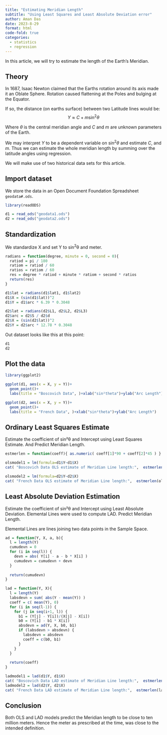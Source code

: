 ```yaml
---
title: "Estimating Meridian Length"
subtitle: "Using Least Squares and Least Absolute Deviation error"
author: Aman Das
date: 2023-8-29
format: html
code-fold: true
categories:
  - statistics
  - regression
---
```


In this article, we will try to estimate the length of the Earth's Meridian.

## Theory

In 1687, Isaac Newton claimed that the Earths rotation around its axis made it an Oblate Sphere.
Rotation caused flattening at the Poles and bulging at the Equator.

If so, the distance (on earths surface) between two Latitude lines would be:
$$
Y \approx C + m\sin^2\theta
$$

Where $\theta$ is the central meridian angle and $C$ and $m$ are unknown 
parameters of the Earth.

We may interpret $Y$ to be a dependent variable on $\sin^2\theta$ and estimate $C$, and $m$.
Thus we can estimate the whole meridian length by summing over the latitude angles using regression.

We will make use of two historical data sets for this article.

## Import dataset

We store the data in an Open Document Foundation Spreadsheet `geodata#.ods`.

```r
library(readODS)

d1 = read_ods("geodata1.ods")
d2 = read_ods("geodata2.ods")
```

## Standardization

We standardize X and set Y to sin^2^θ and meter.

```r
radians = function(degree, minute = 0, second = 0){
  ratiod = pi / 180
  ratiom = ratiod / 60
  ratios = ratiom / 60
  res = degree * ratiod + minute * ratiom + second * ratios
  return(res)
}

d1$lat = radians(d1$lat1, d1$lat2)
d1$X = (sin(d1$lat))^2
d1$Y = d1$arc * 6.39 * 0.3048

d2$lat = radians(d2$L1, d2$L2, d2$L3)
d2$arc = d2$S / d2$d
d2$X = (sin(d2$lat))^2
d2$Y = d2$arc * 12.78 * 0.3048
```

Out dataset looks like this at this point:

```r
d1
d2
```

## Plot the data

```r
library(ggplot2)

ggplot(d1, aes(x = X, y = Y))+
  geom_point()+
  labs(title = "Boscovich Data", )+xlab("sin²theta")+ylab("Arc Length")
```

```r
ggplot(d2, aes(x = X, y = Y))+
  geom_point()+
  labs(title = "French Data", )+xlab("sin²theta")+ylab("Arc Length")
```

## Ordinary Least Squares Estimate

Estimate the coefficient of sin²θ and Intercept using Least Squares Estimate. And Predict Meridian Length.

```r
estmerlen = function(coeff){ as.numeric( coeff[1]*90 + coeff[2]*45 ) }

olsmodel1 = lm(formula=d1$Y~d1$X)
cat( "Boscovich Data OLS estimate of Meridian Line length:",  estmerlen(olsmodel1$coefficients) )

olsmodel2 = lm(formula=d2$Y~d2$X)
cat( "French Data OLS estimate of Meridian Line length:",  estmerlen(olsmodel2$coefficients) )
```

## Least Absolute Deviation Estimation

Estimate the coefficient of sin²θ and Intercept using Least Absolute Deviation. Elemental Lines were used to compute LAD. Predict Meridian Length.

Elemental Lines are lines joining two data points in the Sample Space.

```r
ad = function(Y, X, a, b){
  l = length(Y)
  cumudevn = 0
  for (i in seq(l)) {
    devn = abs( Y[i] - a - b * X[i] )
    cumudevn = cumudevn + devn
  }
  
  return(cumudevn)
}

lad = function(Y, X){
  l = length(Y)
  labsdevn = sum( abs(Y - mean(Y)) )
  coeff = c( mean(Y), 0)
  for (i in seq(l-1)) {
    for (j in seq(i+1, l)) {
      b1 = (Y[j] - Y[i])/(X[j] - X[i])
      b0 = (Y[i] - b1 * X[i])
      absdevn = ad(Y, X, b0, b1)
      if (labsdevn > absdevn) {
        labsdevn = absdevn
        coeff = c(b0, b1)
      }
    }
  }
  
  return(coeff)
}

ladmodel1 = lad(d1$Y, d1$X)
cat( "Boscovich Data LAD estimate of Meridian Line length:",  estmerlen(ladmodel1) )
ladmodel2 = lad(d2$Y, d2$X)
cat( "French Data LAD estimate of Meridian Line length:",  estmerlen(ladmodel2) )
```

## Conclusion

Both OLS and LAD models predict the Meridian length to be close to ten million meters.
Hence the meter as prescribed at the time, was close to the intended definition.